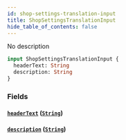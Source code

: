 ```yaml
---
id: shop-settings-translation-input
title: ShopSettingsTranslationInput
hide_table_of_contents: false
---
```


No description

```graphql
input ShopSettingsTranslationInput {
  headerText: String
  description: String
}
```

### Fields

#### [`headerText`](#) ([`String`](../../../developer/api-reference/scalars/string))

#### [`description`](#) ([`String`](../../../developer/api-reference/scalars/string))
